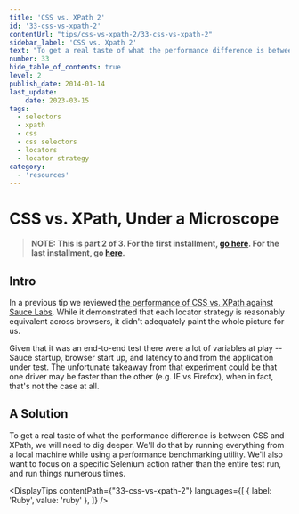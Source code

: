 ```yaml
---
title: 'CSS vs. XPath 2'
id: '33-css-vs-xpath-2'
contentUrl: "tips/css-vs-xpath-2/33-css-vs-xpath-2"
sidebar_label: 'CSS vs. Xpath 2'
text: "To get a real taste of what the performance difference is between CSS and XPath, we will need to dig deeper. We'll do that by running everything from a local machine while using a performance benchmarking utility."
number: 33
hide_table_of_contents: true
level: 2
publish_date: 2014-01-14
last_update:
    date: 2023-03-15
tags:
  - selectors
  - xpath
  - css
  - css selectors
  - locators
  - locator strategy
category:
  - 'resources'
---
```


# CSS vs. XPath, Under a Microscope

>**NOTE: This is part 2 of 3. For the first installment,
> [go here](https://elementalselenium.com/docs/css-vs-xpath/32-css-vs-xpath).
> For the last installment, go [here](https://elementalselenium.com/docs/xpath-vs-css-revisited-2/34-xpath-vs-css-revisited-2).**

## Intro

In a previous tip we reviewed [the performance of CSS vs. XPath against Sauce Labs](https://elementalselenium.com/docs/css-vs-xpath/32-css-vs-xpath).
While it demonstrated that each locator strategy is reasonably equivalent across browsers, it didn't adequately paint
the whole picture for us.

Given that it was an end-to-end test there were a lot of variables at play -- Sauce startup, browser start up, and
latency to and from the application under test. The unfortunate takeaway from that experiment could be that one driver
may be faster than the other (e.g. IE vs Firefox), when in fact, that's not the case at all.

## A Solution

To get a real taste of what the performance difference is between CSS and XPath, we will need to dig deeper. We'll do
that by running everything from a local machine while using a performance benchmarking utility. We'll also want to
focus on a specific Selenium action rather than the entire test run, and run things numerous times.



<DisplayTips contentPath={"33-css-vs-xpath-2"} languages={[
    { label: 'Ruby', value: 'ruby' },
]} />
